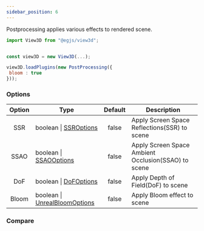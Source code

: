 ```yaml
---
sidebar_position: 6
---
```



Postprocessing applies various effects to rendered scene.
```js
import View3D from "@egjs/view3d";


const view3D = new View3D(...);

view3D.loadPlugins(new PostProcessing({
 bloom : true
}));
```

### Options
|Option|Type|Default|Description|
|:---:|---|:---:|---|
|SSR|boolean \| [SSROptions](/docs/api/SSROptions)|false|Apply Screen Space Reflections(SSR) to scene|
|SSAO|boolean \| [SSAOOptions](/docs/api/SSAOOptions)|false|Apply Screen Space Ambient Occlusion(SSAO) to scene|
|DoF|boolean \| [DoFOptions](/docs/api/DoFOptions)|false|Apply Depth of Field(DoF) to scene|
|Bloom|boolean \| [UnrealBloomOptions](/docs/api/UnrealBloomOptions)|false|Apply Bloom effect to scene|

### Compare
<ComparePostProcessing/>


